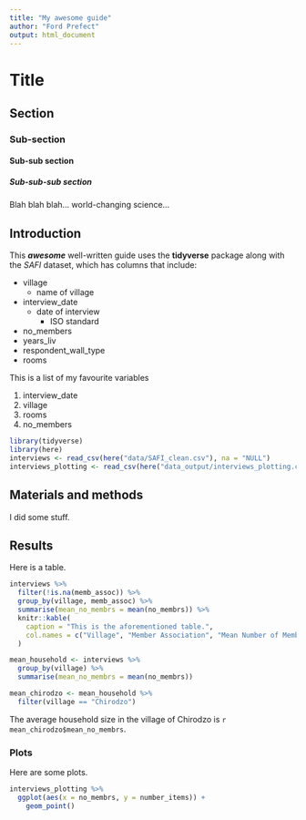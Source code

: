 ```yaml
---
title: "My awesome guide"
author: "Ford Prefect"
output: html_document
---
```


# Title
## Section
### Sub-section
#### Sub-sub section
##### Sub-sub-sub section

Blah blah blah... world-changing science...

## Introduction

This ***awesome*** well-written guide uses the **tidyverse** package along with the *SAFI*
dataset, which has columns that include:

- village
  + name of village
- interview_date
  + date of interview
    * ISO standard
- no_members
- years_liv
- respondent_wall_type
- rooms

This is a list of my favourite variables

1. interview_date
2. village
3. rooms
4. no_members

```r
library(tidyverse)
library(here)
interviews <- read_csv(here("data/SAFI_clean.csv"), na = "NULL")
interviews_plotting <- read_csv(here("data_output/interviews_plotting.csv"))
```

## Materials and methods

I did some stuff.

## Results

Here is a table.

```r
interviews %>% 
  filter(!is.na(memb_assoc)) %>% 
  group_by(village, memb_assoc) %>% 
  summarise(mean_no_membrs = mean(no_membrs)) %>% 
  knitr::kable(
    caption = "This is the aforementioned table.",
    col.names = c("Village", "Member Association", "Mean Number of Members")
  )
```

```r
mean_household <- interviews %>%
  group_by(village) %>% 
  summarise(mean_no_membrs = mean(no_membrs))

mean_chirodzo <- mean_household %>% 
  filter(village == "Chirodzo")
```

The average household size in the village of Chirodzo is `r mean_chirodzo$mean_no_membrs`.

### Plots

Here are some plots.

```r
interviews_plotting %>% 
  ggplot(aes(x = no_membrs, y = number_items)) +
    geom_point()
```











